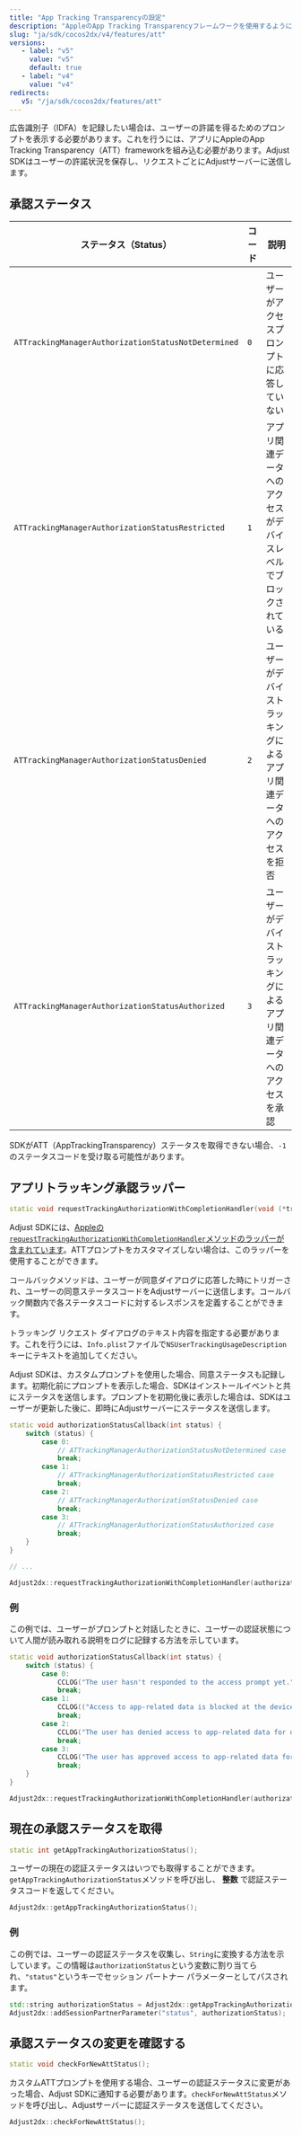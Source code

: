 ```yaml
---
title: "App Tracking Transparencyの設定"
description: "AppleのApp Tracking Transparencyフレームワークを使用するようにアプリを設定する"
slug: "ja/sdk/cocos2dx/v4/features/att"
versions:
   - label: "v5"
     value: "v5"
     default: true
   - label: "v4"
     value: "v4"
redirects:
   v5: "/ja/sdk/cocos2dx/features/att"
---
```


広告識別子（IDFA）を記録したい場合は、ユーザーの許諾を得るためのプロンプトを表示する必要があります。これを行うには、アプリにAppleのApp Tracking Transparency（ATT）frameworkを組み込む必要があります。Adjust SDKはユーザーの許諾状況を保存し、リクエストごとにAdjustサーバーに送信します。

## 承認ステータス

| ステータス（Status）                                | コード | 説明                                                                   |
| --------------------------------------------------- | ------ | ---------------------------------------------------------------------- |
| `ATTrackingManagerAuthorizationStatusNotDetermined` | `0`    | ユーザーがアクセスプロンプトに応答していない                           |
| `ATTrackingManagerAuthorizationStatusRestricted`    | `1`    | アプリ関連データへのアクセスがデバイスレベルでブロックされている       |
| `ATTrackingManagerAuthorizationStatusDenied`        | `2`    | ユーザーがデバイストラッキングによるアプリ関連データへのアクセスを拒否 |
| `ATTrackingManagerAuthorizationStatusAuthorized`    | `3`    | ユーザーがデバイストラッキングによるアプリ関連データへのアクセスを承認 |

<Callout type="note">

SDKがATT（AppTrackingTransparency）ステータスを取得できない場合、`-1`のステータスコードを受け取る可能性があります。

</Callout>

## アプリトラッキング承認ラッパー

<CodeBlock title="メソッドシグネチャー">

```cpp
static void requestTrackingAuthorizationWithCompletionHandler(void (*trackingStatusCallback)(int status));
```

</CodeBlock>

Adjust SDKには、[Appleの`requestTrackingAuthorizationWithCompletionHandler`メソッドのラッパーが含まれています](https://developer.apple.com/documentation/apptrackingtransparency/attrackingmanager/3547037-requesttrackingauthorizationwith)。ATTプロンプトをカスタマイズしない場合は、このラッパーを使用することができます。

コールバックメソッドは、ユーザーが同意ダイアログに応答した時にトリガーされ、ユーザーの同意ステータスコードをAdjustサーバーに送信します。コールバック関数内で各ステータスコードに対するレスポンスを定義することができます。

トラッキング リクエスト ダイアログのテキスト内容を指定する必要があります。これを行うには、`Info.plist`ファイルで`NSUserTrackingUsageDescription`キーにテキストを追加してください。

<Callout type="tip">

Adjust SDKは、カスタムプロンプトを使用した場合、同意ステータスも記録します。初期化前にプロンプトを表示した場合、SDKはインストールイベントと共にステータスを送信します。プロンプトを初期化後に表示した場合は、SDKはユーザーが更新した後に、即時にAdjustサーバーにステータスを送信します。

</Callout>

```cpp
static void authorizationStatusCallback(int status) {
    switch (status) {
        case 0:
            // ATTrackingManagerAuthorizationStatusNotDetermined case
            break;
        case 1:
            // ATTrackingManagerAuthorizationStatusRestricted case
            break;
        case 2:
            // ATTrackingManagerAuthorizationStatusDenied case
            break;
        case 3:
            // ATTrackingManagerAuthorizationStatusAuthorized case
            break;
    }
}

// ...

Adjust2dx::requestTrackingAuthorizationWithCompletionHandler(authorizationStatusCallback);
```

### 例

この例では、ユーザーがプロンプトと対話したときに、ユーザーの認証状態について人間が読み取れる説明をログに記録する方法を示しています。

```cpp
static void authorizationStatusCallback(int status) {
    switch (status) {
        case 0:
            CCLOG("The user hasn't responded to the access prompt yet.");
            break;
        case 1:
            CCLOG(("Access to app-related data is blocked at the device level.");)
            break;
        case 2:
            CCLOG("The user has denied access to app-related data for device tracking.");
            break;
        case 3:
            CCLOG("The user has approved access to app-related data for device tracking.");
            break;
    }
}

Adjust2dx::requestTrackingAuthorizationWithCompletionHandler(authorizationStatusCallback);
```

## 現在の承認ステータスを取得

<CodeBlock title="メソッドシグネチャー">

```cpp
static int getAppTrackingAuthorizationStatus();
```

</CodeBlock>

ユーザーの現在の認証ステータスはいつでも取得することができます。`getAppTrackingAuthorizationStatus`メソッドを呼び出し、 **整数** で認証ステータスコードを返してください。

```cpp
Adjust2dx::getAppTrackingAuthorizationStatus();
```

### 例

この例では、ユーザーの認証ステータスを収集し、`String`に変換する方法を示しています。この情報は`authorizationStatus`という変数に割り当てられ、`"status"`というキーでセッション パートナー パラメーターとしてパスされます。

```cpp
std::string authorizationStatus = Adjust2dx::getAppTrackingAuthorizationStatus().c_str();
Adjust2dx::addSessionPartnerParameter("status", authorizationStatus);
```

## 承認ステータスの変更を確認する

<CodeBlock title="メソッドシグネチャー">

```cpp
static void checkForNewAttStatus();
```

</CodeBlock>

カスタムATTプロンプトを使用する場合、ユーザーの認証ステータスに変更があった場合、Adjust SDKに通知する必要があります。`checkForNewAttStatus`メソッドを呼び出し、Adjustサーバーに認証ステータスを送信してください。

```cpp
Adjust2dx::checkForNewAttStatus();
```
